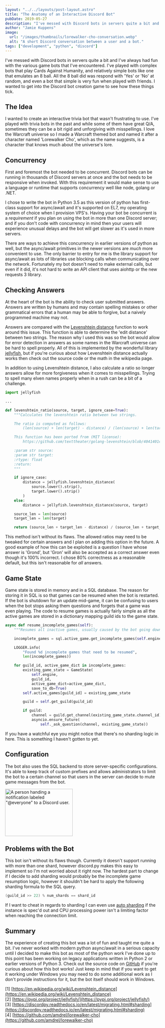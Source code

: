 ```yaml
---
layout: "../../layouts/post-layout.astro"
title: "The Anatomy of an Interactive Discord Bot"
pubDate: 2019-05-27
description: "I've messed with Discord bots in servers quite a bit and I've always had fun with the various game bots that I've encountered. I've played with complex bots that play Cards Against Humanity, and relatively simple bots like one that emulates an 8 ball. All the 8 ball did was respond with 'Yes' or 'No' at random, and even a bot that simple is very fun when played with friends. I wanted to get into the Discord bot creation game to see how these things tick."
author: "Jamie Kuppens"
image:
  url: "/images/thumbnails/lorewalker-cho-conversation.webp"
  alt: "A short Discord conversation between a user and a bot."
tags: ["development", "python", "discord"]
---
```



I've messed with Discord bots in servers quite a bit and I've always had fun with the various game bots that I've encountered. I've played with complex bots that play Cards Against Humanity, and relatively simple bots like one that emulates an 8 ball. All the 8 ball did was respond with 'Yes' or 'No' at random, and even a bot that simple is very fun when played with friends. I wanted to get into the Discord bot creation game to see how these things tick.

## The Idea

I wanted to create an interactive trivia bot that wasn't frustrating to use. I've played with trivia bots in the past and while some of them have great Q/A, sometimes they can be a bit rigid and unforgiving with misspellings. I love the Warcraft universe so I made a Warcraft themed bot and named it after a character named 'Lorewalker Cho', which as the name suggests, is a character that knows much about the universe's lore.

## Concurrency

First and foremost the bot needed to be concurrent. Discord bots can be running in thousands of Discord servers at once and the bot needs to be responsive when invoked. With this requirement it would make sense to use a language or runtime that supports concurrency well like node, golang or .NET.

I chose to write the bot in Python 3.5 as this version of python has first-class support for async/await and it's supported on EL7, my operating system of choice when I provision VPS's. Having your bot be concurrent is a _requirement_ if you plan on using the bot in more than one Discord server; and if you don't code with concurrency in mind then your users will experience unusual delays and the bot will get slower as it's used in more servers.

There are ways to achieve this concurrency in earlier versions of python as well, but the async/await primitives in the newer versions are _much_ more convenient to use. The only barrier to entry for me is the library support for async/await as lots of libraries use blocking calls when communicating over the network. Fortunately my bot doesn't need to make external calls, but even if it did, it's not hard to write an API client that uses aiohttp or the new requests 3 library.

## Checking Answers

At the heart of the bot is the ability to check user submitted answers. Answers are written by humans and may contain spelling mistakes or other grammatical errors that a human may be able to forgive, but a naively programmed machine may not.

Answers are compared with the [Levenshtein distance](https://en.wikipedia.org/wiki/Levenshtein_distance) function to work around this issue. This function is able to determine the 'edit distance' between two strings. The reason why I used this was so the bot would allow for error detection in answers as some names in the Warcraft universe can be hard to spell properly. All of this is implemented by the wonderful library [jellyfish](https://pypi.org/project/jellyfish/), but if you're curious about how Levenshtein distance actually works then check out the source code or the math in the wikipedia page.

In addition to using Levenshtein distance, I also calculate a ratio so longer answers allow for more forgiveness when it comes to misspellings. Trying to spell many elven names properly when in a rush can be a bit of a challenge.

```python
import jellyfish

...

def levenshtein_ratio(source, target, ignore_case=True):
    """Calculates the levenshtein ratio between two strings.

    The ratio is computed as follows:
        (len(source) + len(target) - distance) / (len(source) + len(target))

    This function has been ported from (MIT license):
        https://github.com/texttheater/golang-levenshtein/blob/4041401c6e7f6a2b49815c4aea652e518ca8e92e/levenshtein/levenshtein.go#L115-L130

    :param str source:
    :param str target:
    :rtype: float
    :return:
    """

    if ignore_case:
        distance = jellyfish.levenshtein_distance(
            source.lower().strip(),
            target.lower().strip()
        )
    else:
        distance = jellyfish.levenshtein_distance(source, target)

    source_len = len(source)
    target_len = len(target)

    return (source_len + target_len - distance) / (source_len + target_len)
```

This method isn't without its flaws. The allowed ratios may need to be tweaked for certain answers and I plan on adding this option in the future. A good example of how this can be exploited is a question I have whose answer is 'Grond', but 'Gron' will also be accepted as a correct answer even though it's 100% incorrect. I chose 80% correctness as a reasonable default, but this isn't reasonable for _all_ answers.

## Game State

Game state is stored in memory and in a SQL database. The reason for storing it in SQL is so that games can be resumed when the bot is restarted. If the bot is shutdown for an update mid-game, it can be confusing to users when the bot stops asking them questions and forgets that a game was even playing. The code to resume games is actually fairly simple as all the active games are stored in a dictionary mapping guild ids to the game state.

```python
async def resume_incomplete_games(self):
    """Resumes all inactive games, usually caused by the bot going down."""

    incomplete_games = sql.active_game.get_incomplete_games(self.engine)

    LOGGER.info(
        "Found %d incomplete games that need to be resumed",
        len(incomplete_games))

    for guild_id, active_game_dict in incomplete_games:
        existing_game_state = GameState(
            self.engine,
            guild_id,
            active_game_dict=active_game_dict,
            save_to_db=True)
        self.active_games[guild_id] = existing_game_state

        guild = self.get_guild(guild_id)

        if guild:
            channel = guild.get_channel(existing_game_state.channel_id)
            asyncio.ensure_future(
                self._ask_question(channel, existing_game_state))
```

If you have a watchful eye you might notice that there's no sharding logic in here. This is something I haven't gotten to yet.

## Configuration

The bot also uses the SQL backend to store server-specific configurations. It's able to keep track of custom prefixes and allows administrators to limit the bot to a certain channel so that users in the server can decide to mute game messages from the bot.

<Image
  src="/images/content/angry-ping.gif"
  alt='A person handing a notification labeled "@everyone" to a Discord user.'
  width="220"
  height="154"
/>

## Problems with the Bot

This bot isn't without its flaws though. Currently it doesn't support running with more than one shard, however discord.py makes this easy to implement so I'm not worried about it right now. The hardest part to change if I decide to add sharding would probably be the incomplete game resumption logic, however it shouldn't be hard to apply the following sharding formula to the SQL query.

```cpp
(guild_id >> 22) % num_shards == shard_id
```

If I want to cheat in regards to sharding I can even use [auto sharding](https://discordpy.readthedocs.io/en/latest/migrating.html#sharding) if the instance is spec'd out and CPU processing power isn't a limiting factor when reaching the connection limit.

## Summary

The experience of creating this bot was a lot of fun and taught me quite a bit. I've never worked with modern python async/await in a serious capacity until I decided to make this bot as most of the python work I've done up to this point has been working on legacy applications written in Python 2 or earlier versions of Python 3. Check out the source code on [GitHub](https://github.com/amdrel/lorewalker-cho) if you're curious about how this bot works! Just keep in mind that if you want to get it working under Windows you may need to do some additional work as I don't provide instructions for it, but the bot itself should work in Windows.

[1] [https://en.wikipedia.org/wiki/Levenshtein_distance](https://en.wikipedia.org/wiki/Levenshtein_distance)<br />
[2] [https://pypi.org/project/jellyfish/](https://pypi.org/project/jellyfish/)<br />
[3] [https://discordpy.readthedocs.io/en/latest/migrating.html#sharding](https://discordpy.readthedocs.io/en/latest/migrating.html#sharding)<br />
[4] [https://github.com/amdrel/lorewalker-cho](https://github.com/amdrel/lorewalker-cho)<br />
